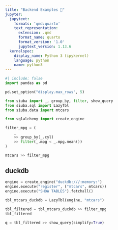 ```yaml
---
title: "Backend Examples 🚧"
jupyter:
  jupytext:
    formats: 'qmd:quarto'
    text_representation:
      extension: .qmd
      format_name: quarto
      format_version: '1.0'
      jupytext_version: 1.13.6
  kernelspec:
    display_name: Python 3 (ipykernel)
    language: python
    name: python3
---
```


```python
#| include: false
import pandas as pd

pd.set_option("display.max_rows", 5)
```

```python
from siuba import _, group_by, filter, show_query
from siuba.sql import LazyTbl
from siuba.data import mtcars

from sqlalchemy import create_engine
```

```python
filter_mpg = (
    _
    >> group_by(_.cyl)
    >> filter(_.mpg < _.mpg.mean())
)

mtcars >> filter_mpg
```

## duckdb

```python
engine = create_engine("duckdb:///:memory:")
engine.execute("register", ("mtcars", mtcars))
engine.execute("SHOW TABLES").fetchall()
```

```python
tbl_mtcars_duckdb = LazyTbl(engine, "mtcars")

tbl_filtered = tbl_mtcars_duckdb >> filter_mpg
tbl_filtered
```

```python
q = tbl_filtered >> show_query(simplify=True)
```

